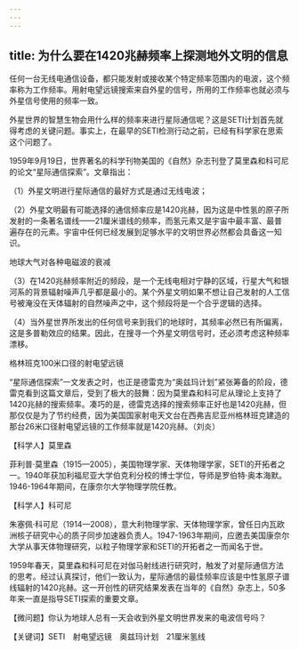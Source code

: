```yaml
---
---
---
```

title: 为什么要在1420兆赫频率上探测地外文明的信息
---




任何一台无线电通信设备，都只能发射或接收某个特定频率范围内的电波，这个频率称为工作频率。用射电望远镜搜索来自外星的信号，所用的工作频率也就必须与外星信号使用的频率一致。

外星世界的智慧生物会用什么样的频率来进行星际通信呢？这是SETI计划首先就得考虑的关键问题。事实上，在最早的SETI检测行动之前，已经有科学家在思索这个问题了。

1959年9月19日，世界著名的科学刊物美国的《自然》杂志刊登了莫里森和科可尼的论文“星际通信探索”。文章指出：

（1）外星文明进行星际通信的最好方式是通过无线电波；

（2）外星文明最有可能选择的通信频率应是1420兆赫，因为这是中性氢的原子所发射的一条著名谱线——21厘米谱线的频率，而氢元素又是宇宙中最丰富、最普遍存在的元素。宇宙中任何已经发展到足够水平的文明世界必然都会具备这一知识。

地球大气对各种电磁波的衰减



（3）在1420兆赫频率附近的频段，是一个无线电相对宁静的区域，行星大气和银河系的背景辐射噪声几乎都是最小的。某个外星文明如果不想让自己发射的人工信号被淹没在天体辐射的自然噪声之中，这个频段将是一个合乎逻辑的选择。

（4）当外星世界所发出的任何信号来到我们的地球时，其频率必然已有所偏离，这是多普勒效应的结果。因此，在搜寻一个外星文明信号时，还必须考虑这种频率漂移。

格林班克100米口径的射电望远镜



“星际通信探索”一文发表之时，也正是德雷克为“奥兹玛计划”紧张筹备的阶段，德雷克看到这篇文章后，受到了极大的鼓舞：因为莫里森和科可尼从理论上支持了1420兆赫的搜索频率。凑巧的是，德雷克选择的搜索频率正好也是1420兆赫，但那仅仅是为了节约经费，因为美国国家射电天文台在西弗吉尼亚州格林班克建造的那台26米口径射电望远镜的工作频率就是1420兆赫。（刘炎）





【科学人】莫里森



菲利普·莫里森（1915—2005），美国物理学家、天体物理学家，SETI的开拓者之一。1940年获加利福尼亚大学伯克利分校的博士学位，导师是罗伯特·奥本海默。1946-1964年期间，在康奈尔大学物理学院任教。

【科学人】科可尼



朱塞佩·科可尼（1914—2008），意大利物理学家、天体物理学家，曾任日内瓦欧洲核子研究中心的质子同步加速器负责人。1947-1963年期间，应邀去美国康奈尔大学从事天体物理研究，以粒子物理学家和SETI的开拓者之一而闻名于世。

1959年春天，莫里森和科可尼在对伽马射线进行研究时，触发了对星际通信方法的思考。经过认真探讨，他们一致认为，星际通信的最佳频率应该是中性氢原子谱线辐射的1420兆赫。这一开创性的研究结果发表在当年的《自然》杂志上，50多年来一直是指导SETI探索的重要文章。

【微问题】你认为地球人总有一天会收到外星文明世界发来的电波信号吗？

【关键词】SETI　射电望远镜　奥兹玛计划　21厘米氢线